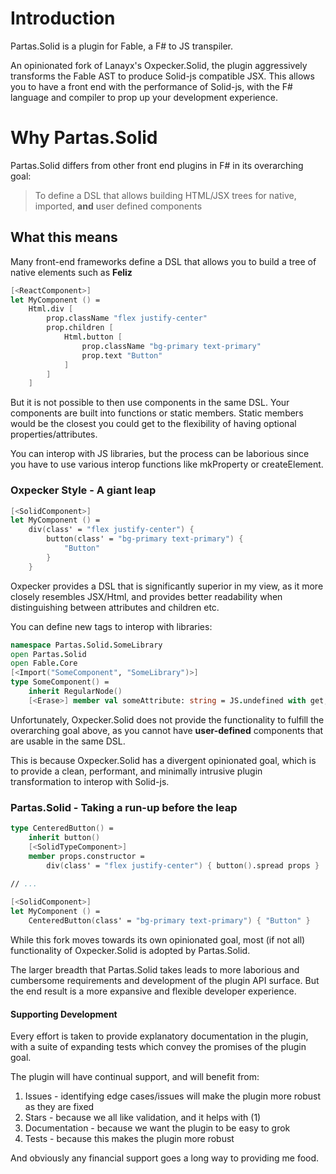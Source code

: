
# Introduction

<PartasSolidLink>Partas.Solid</PartasSolidLink> is a plugin for <FableLink>Fable</FableLink>, a F# to JS
transpiler.

An opinionated fork of Lanayx's <OxpeckerSolidLink>Oxpecker.Solid</OxpeckerSolidLink>, the plugin aggressively transforms
the Fable AST to produce Solid-js compatible JSX. This allows you to have a front end with the performance of Solid-js,
with the F# language and compiler to prop up your development experience.

# Why Partas.Solid

<PartasSolidLink>Partas.Solid</PartasSolidLink> differs from other front end plugins in F# in its overarching goal:

> To define a DSL that allows building HTML/JSX trees for native, imported, **and** user defined components

## What this means

Many front-end frameworks define a DSL that allows you to build a tree of native elements such as **Feliz**

```fsharp title="Feliz DSL"
[<ReactComponent>]
let MyComponent () =
    Html.div [
        prop.className "flex justify-center"
        prop.children [
            Html.button [
                prop.className "bg-primary text-primary"
                prop.text "Button"
            ]
        ]
    ]
```

But it is not possible to then use components in the same DSL. Your components are built into functions or static members. Static members would be the closest you could get to the flexibility of having optional properties/attributes.

You can interop with JS libraries, but the process can be laborious since you have to use various interop functions like mkProperty or createElement.

### Oxpecker Style - A giant leap

```fsharp title="Oxpecker DSL"
[<SolidComponent>]
let MyComponent () =
    div(class' = "flex justify-center") {
        button(class' = "bg-primary text-primary") {
            "Button"
        }
    }
```

<OxpeckerSolidLink>Oxpecker</OxpeckerSolidLink> provides a DSL that is significantly superior in my view, as it more closely resembles JSX/Html, and provides better readability when distinguishing between attributes and children etc.

You can define new tags to interop with libraries:

```fsharp
namespace Partas.Solid.SomeLibrary
open Partas.Solid
open Fable.Core
[<Import("SomeComponent", "SomeLibrary")>]
type SomeComponent() =
    inherit RegularNode()
    [<Erase>] member val someAttribute: string = JS.undefined with get,set
```

Unfortunately, Oxpecker.Solid does not provide the functionality to fulfill the overarching goal above, as you cannot have **user-defined** components that are usable in the same DSL.

This is because Oxpecker.Solid has a divergent opinionated goal, which is to provide a clean, performant, and minimally intrusive plugin transformation to interop with Solid-js.

### Partas.Solid - Taking a run-up before the leap

```fsharp title="Partas expanded Oxpecker DSL"
type CenteredButton() =
    inherit button()
    [<SolidTypeComponent>]
    member props.constructor =
        div(class' = "flex justify-center") { button().spread props }
        
// ...

[<SolidComponent>]
let MyComponent () =
    CenteredButton(class' = "bg-primary text-primary") { "Button" }
```

While this fork moves towards its own opinionated goal, most (if not all) functionality of Oxpecker.Solid is adopted by Partas.Solid.

The larger breadth that Partas.Solid takes leads to more laborious and cumbersome requirements and development of the plugin API surface. But the end result is a more expansive and flexible developer experience.

#### Supporting Development

Every effort is taken to provide explanatory documentation in the plugin, with a suite of expanding tests which convey the promises of the plugin goal.

The plugin will have continual support, and will benefit from:
1. Issues - identifying edge cases/issues will make the plugin more robust as they are fixed
2. Stars - because we all like validation, and it helps with (1)
3. Documentation - because we want the plugin to be easy to grok
4. Tests - because this makes the plugin more robust

And obviously any financial support goes a long way to providing me food.



